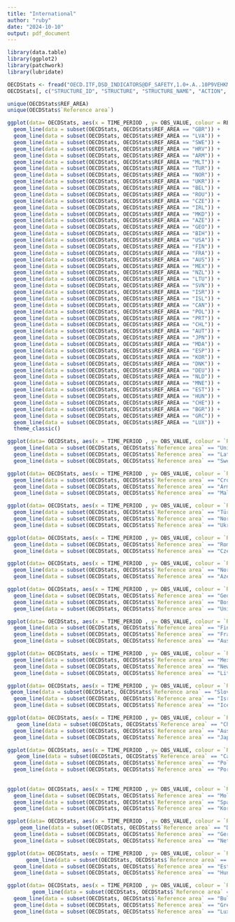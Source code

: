 ```yaml
---
title: "International"
author: "ruby"
date: "2024-10-10"
output: pdf_document
---
```

```r
library(data.table)
library(ggplot2)
library(patchwork)
library(lubridate)
```

```r
OECDStats <- fread("OECD.ITF,DSD_INDICATORS@DF_SAFETY,1.0+.A..10P9VEHKM.....csv")
OECDStats[, c("STRUCTURE_ID", "STRUCTURE", "STRUCTURE_NAME", "ACTION", "FREQ", "MEASURE", "UNIT_MEASURE" , "TRANSPORT_MODE", "VEHICLE_TYPE", "Vehicle type", "PRICE_BASE", "Price base", "INFRASTRUCTURE_TYPE", "Infrastructure type", "Transport mode", "Time period" , "Observation value", "OBS_STATUS2", "Observation status2", "UNIT_MULT", "Unit multiplier", "Decimals", "DECIMALS") := NULL]
```

```r
unique(OECDStats$REF_AREA)
unique(OECDStats$`Reference area`)
```


```r
ggplot(data= OECDStats, aes(x = TIME_PERIOD , y= OBS_VALUE, colour = REF_AREA)) + 
  geom_line(data = subset(OECDStats, OECDStats$REF_AREA == "GBR")) + 
  geom_line(data = subset(OECDStats, OECDStats$REF_AREA == "LVA")) + 
  geom_line(data = subset(OECDStats, OECDStats$REF_AREA == "SWE")) + 
  geom_line(data = subset(OECDStats, OECDStats$REF_AREA == "HRV")) + 
  geom_line(data = subset(OECDStats, OECDStats$REF_AREA == "ARM")) + 
  geom_line(data = subset(OECDStats, OECDStats$REF_AREA == "MLT")) + 
  geom_line(data = subset(OECDStats, OECDStats$REF_AREA == "TUR")) + 
  geom_line(data = subset(OECDStats, OECDStats$REF_AREA == "NOR")) + 
  geom_line(data = subset(OECDStats, OECDStats$REF_AREA == "UKR")) + 
  geom_line(data = subset(OECDStats, OECDStats$REF_AREA == "BEL")) + 
  geom_line(data = subset(OECDStats, OECDStats$REF_AREA == "ROU")) + 
  geom_line(data = subset(OECDStats, OECDStats$REF_AREA == "CZE")) + 
  geom_line(data = subset(OECDStats, OECDStats$REF_AREA == "IRL")) + 
  geom_line(data = subset(OECDStats, OECDStats$REF_AREA == "MKD")) + 
  geom_line(data = subset(OECDStats, OECDStats$REF_AREA == "AZE")) + 
  geom_line(data = subset(OECDStats, OECDStats$REF_AREA == "GEO")) + 
  geom_line(data = subset(OECDStats, OECDStats$REF_AREA == "BIH")) + 
  geom_line(data = subset(OECDStats, OECDStats$REF_AREA == "USA")) + 
  geom_line(data = subset(OECDStats, OECDStats$REF_AREA == "FIN")) + 
  geom_line(data = subset(OECDStats, OECDStats$REF_AREA == "FRA")) + 
  geom_line(data = subset(OECDStats, OECDStats$REF_AREA == "AUS")) + 
  geom_line(data = subset(OECDStats, OECDStats$REF_AREA == "MEX")) + 
  geom_line(data = subset(OECDStats, OECDStats$REF_AREA == "NZL")) + 
  geom_line(data = subset(OECDStats, OECDStats$REF_AREA == "LTU")) + 
  geom_line(data = subset(OECDStats, OECDStats$REF_AREA == "SVN")) + 
  geom_line(data = subset(OECDStats, OECDStats$REF_AREA == "ISR")) + 
  geom_line(data = subset(OECDStats, OECDStats$REF_AREA == "ISL")) + 
  geom_line(data = subset(OECDStats, OECDStats$REF_AREA == "CAN")) + 
  geom_line(data = subset(OECDStats, OECDStats$REF_AREA == "POL")) + 
  geom_line(data = subset(OECDStats, OECDStats$REF_AREA == "PRT")) + 
  geom_line(data = subset(OECDStats, OECDStats$REF_AREA == "CHL")) + 
  geom_line(data = subset(OECDStats, OECDStats$REF_AREA == "AUT")) + 
  geom_line(data = subset(OECDStats, OECDStats$REF_AREA == "JPN")) + 
  geom_line(data = subset(OECDStats, OECDStats$REF_AREA == "MDA")) + 
  geom_line(data = subset(OECDStats, OECDStats$REF_AREA == "ESP")) + 
  geom_line(data = subset(OECDStats, OECDStats$REF_AREA == "KOR")) + 
  geom_line(data = subset(OECDStats, OECDStats$REF_AREA == "DNK")) + 
  geom_line(data = subset(OECDStats, OECDStats$REF_AREA == "DEU")) + 
  geom_line(data = subset(OECDStats, OECDStats$REF_AREA == "NLD")) + 
  geom_line(data = subset(OECDStats, OECDStats$REF_AREA == "MNE")) + 
  geom_line(data = subset(OECDStats, OECDStats$REF_AREA == "EST")) + 
  geom_line(data = subset(OECDStats, OECDStats$REF_AREA == "HUN")) + 
  geom_line(data = subset(OECDStats, OECDStats$REF_AREA == "CHE")) + 
  geom_line(data = subset(OECDStats, OECDStats$REF_AREA == "BGR")) + 
  geom_line(data = subset(OECDStats, OECDStats$REF_AREA == "GRC")) + 
  geom_line(data = subset(OECDStats, OECDStats$REF_AREA == "LUX")) + 
  theme_classic()
```


```r
ggplot(data= OECDStats, aes(x = TIME_PERIOD , y= OBS_VALUE, colour = `Reference area`)) + 
  geom_line(data = subset(OECDStats, OECDStats$`Reference area` == "United Kingdom")) + 
  geom_line(data = subset(OECDStats, OECDStats$`Reference area` == "Latvia")) + 
  geom_line(data = subset(OECDStats, OECDStats$`Reference area` == "Sweden")) +   theme_classic() 

ggplot(data= OECDStats, aes(x = TIME_PERIOD , y= OBS_VALUE, colour = `Reference area`)) + theme_classic() +
  geom_line(data = subset(OECDStats, OECDStats$`Reference area` == "Croatia")) + 
  geom_line(data = subset(OECDStats, OECDStats$`Reference area` == "Armenia")) + 
  geom_line(data = subset(OECDStats, OECDStats$`Reference area` == "Malta"))

ggplot(data= OECDStats, aes(x = TIME_PERIOD , y= OBS_VALUE, colour = `Reference area`)) + theme_classic() +
  geom_line(data = subset(OECDStats, OECDStats$`Reference area` == "Türkiye")) + 
  geom_line(data = subset(OECDStats, OECDStats$`Reference area` == "Norway")) + 
  geom_line(data = subset(OECDStats, OECDStats$`Reference area` == "Ukraine"))

ggplot(data= OECDStats, aes(x = TIME_PERIOD , y= OBS_VALUE, colour = `Reference area`)) + theme_classic() +  geom_line(data = subset(OECDStats, OECDStats$`Reference area` == "Belgium")) + 
  geom_line(data = subset(OECDStats, OECDStats$`Reference area` == "Romania")) + 
  geom_line(data = subset(OECDStats, OECDStats$`Reference area` == "Czechia"))

ggplot(data= OECDStats, aes(x = TIME_PERIOD , y= OBS_VALUE, colour = `Reference area`)) + theme_classic() +   geom_line(data = subset(OECDStats, OECDStats$`Reference area` == "Ireland")) + 
  geom_line(data = subset(OECDStats, OECDStats$`Reference area` == "North Macedonia")) + 
  geom_line(data = subset(OECDStats, OECDStats$`Reference area` == "Azerbaijan"))

ggplot(data= OECDStats, aes(x = TIME_PERIOD , y= OBS_VALUE, colour = `Reference area`)) + theme_classic() +  
  geom_line(data = subset(OECDStats, OECDStats$`Reference area` == "Georgia")) + 
  geom_line(data = subset(OECDStats, OECDStats$`Reference area` == "Bosnia and Herzegovina")) + 
  geom_line(data = subset(OECDStats, OECDStats$`Reference area` == "United States"))

ggplot(data= OECDStats, aes(x = TIME_PERIOD , y= OBS_VALUE, colour = `Reference area`)) + theme_classic() +  
  geom_line(data = subset(OECDStats, OECDStats$`Reference area` == "Finland")) + 
  geom_line(data = subset(OECDStats, OECDStats$`Reference area` == "France")) + 
  geom_line(data = subset(OECDStats, OECDStats$`Reference area` == "Australia"))

ggplot(data= OECDStats, aes(x = TIME_PERIOD , y= OBS_VALUE, colour = `Reference area`)) + theme_classic() +  
  geom_line(data = subset(OECDStats, OECDStats$`Reference area` == "Mexico")) + 
  geom_line(data = subset(OECDStats, OECDStats$`Reference area` == "New Zealand")) + 
  geom_line(data = subset(OECDStats, OECDStats$`Reference area` == "Lithuania"))

ggplot(data= OECDStats, aes(x = TIME_PERIOD , y= OBS_VALUE, colour = `Reference area`)) + theme_classic() +  
 geom_line(data = subset(OECDStats, OECDStats$`Reference area` == "Slovenia")) + 
  geom_line(data = subset(OECDStats, OECDStats$`Reference area` == "Israel")) + 
  geom_line(data = subset(OECDStats, OECDStats$`Reference area` == "Iceland"))

ggplot(data= OECDStats, aes(x = TIME_PERIOD , y= OBS_VALUE, colour = `Reference area`)) + theme_classic() +  
   geom_line(data = subset(OECDStats, OECDStats$`Reference area` == "Chile")) + 
  geom_line(data = subset(OECDStats, OECDStats$`Reference area` == "Austria")) + 
  geom_line(data = subset(OECDStats, OECDStats$`Reference area` == "Japan"))

ggplot(data= OECDStats, aes(x = TIME_PERIOD , y= OBS_VALUE, colour = `Reference area`)) + theme_classic() +  
   geom_line(data = subset(OECDStats, OECDStats$`Reference area` == "Canada")) + 
  geom_line(data = subset(OECDStats, OECDStats$`Reference area` == "Poland")) + 
  geom_line(data = subset(OECDStats, OECDStats$`Reference area` == "Portugal"))
   
   
ggplot(data= OECDStats, aes(x = TIME_PERIOD , y= OBS_VALUE, colour = `Reference area`)) + theme_classic() +  
  geom_line(data = subset(OECDStats, OECDStats$`Reference area` == "Moldova")) + 
  geom_line(data = subset(OECDStats, OECDStats$`Reference area` == "Spain")) + 
  geom_line(data = subset(OECDStats, OECDStats$`Reference area` == "Korea"))

ggplot(data= OECDStats, aes(x = TIME_PERIOD , y= OBS_VALUE, colour = `Reference area`)) + theme_classic() +  
    geom_line(data = subset(OECDStats, OECDStats$`Reference area` == "Denmark")) + 
  geom_line(data = subset(OECDStats, OECDStats$`Reference area` == "Germany")) + 
  geom_line(data = subset(OECDStats, OECDStats$`Reference area` == "Netherlands"))

ggplot(data= OECDStats, aes(x = TIME_PERIOD , y= OBS_VALUE, colour = `Reference area`)) + theme_classic() +  
      geom_line(data = subset(OECDStats, OECDStats$`Reference area` == "Montenegro")) + 
  geom_line(data = subset(OECDStats, OECDStats$`Reference area` == "Estonia")) + 
  geom_line(data = subset(OECDStats, OECDStats$`Reference area` == "Hungary"))

ggplot(data= OECDStats, aes(x = TIME_PERIOD , y= OBS_VALUE, colour = `Reference area`)) + theme_classic() +  
        geom_line(data = subset(OECDStats, OECDStats$`Reference area` == "Switzerland")) + 
  geom_line(data = subset(OECDStats, OECDStats$`Reference area` == "Bulgaria")) + 
  geom_line(data = subset(OECDStats, OECDStats$`Reference area` == "Greece")) + 
  geom_line(data = subset(OECDStats, OECDStats$`Reference area` == "Luxembourg")) 
```